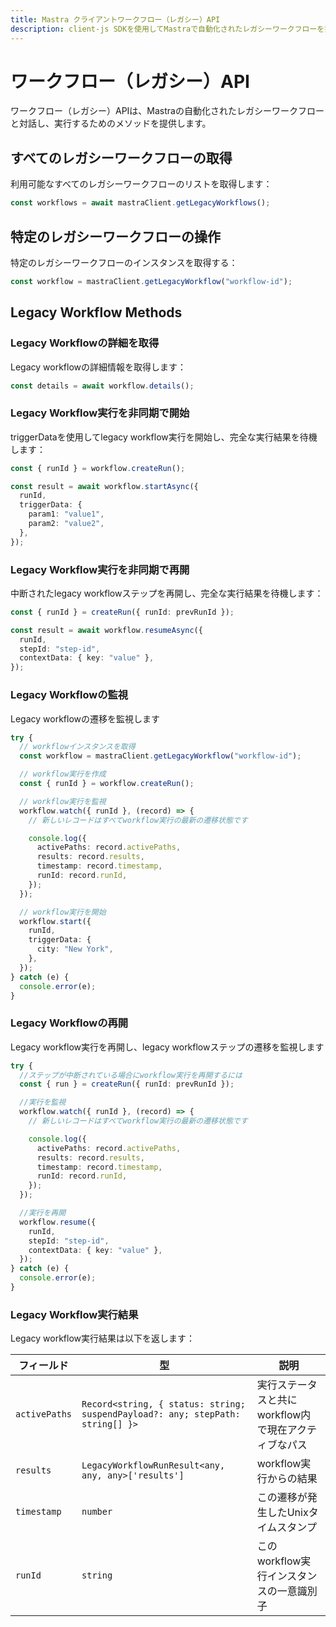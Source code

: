 ```yaml
---
title: Mastra クライアントワークフロー（レガシー）API
description: client-js SDKを使用してMastraで自動化されたレガシーワークフローを操作および実行する方法を学びます。
---
```




# ワークフロー（レガシー）API

ワークフロー（レガシー）APIは、Mastraの自動化されたレガシーワークフローと対話し、実行するためのメソッドを提供します。



## すべてのレガシーワークフローの取得

利用可能なすべてのレガシーワークフローのリストを取得します：

```typescript
const workflows = await mastraClient.getLegacyWorkflows();
```



## 特定のレガシーワークフローの操作

特定のレガシーワークフローのインスタンスを取得する：

```typescript
const workflow = mastraClient.getLegacyWorkflow("workflow-id");
```



## Legacy Workflow Methods

### Legacy Workflowの詳細を取得

Legacy workflowの詳細情報を取得します：

```typescript
const details = await workflow.details();
```

### Legacy Workflow実行を非同期で開始

triggerDataを使用してlegacy workflow実行を開始し、完全な実行結果を待機します：

```typescript
const { runId } = workflow.createRun();

const result = await workflow.startAsync({
  runId,
  triggerData: {
    param1: "value1",
    param2: "value2",
  },
});
```

### Legacy Workflow実行を非同期で再開

中断されたlegacy workflowステップを再開し、完全な実行結果を待機します：

```typescript
const { runId } = createRun({ runId: prevRunId });

const result = await workflow.resumeAsync({
  runId,
  stepId: "step-id",
  contextData: { key: "value" },
});
```

### Legacy Workflowの監視

Legacy workflowの遷移を監視します

```typescript
try {
  // workflowインスタンスを取得
  const workflow = mastraClient.getLegacyWorkflow("workflow-id");

  // workflow実行を作成
  const { runId } = workflow.createRun();

  // workflow実行を監視
  workflow.watch({ runId }, (record) => {
    // 新しいレコードはすべてworkflow実行の最新の遷移状態です

    console.log({
      activePaths: record.activePaths,
      results: record.results,
      timestamp: record.timestamp,
      runId: record.runId,
    });
  });

  // workflow実行を開始
  workflow.start({
    runId,
    triggerData: {
      city: "New York",
    },
  });
} catch (e) {
  console.error(e);
}
```

### Legacy Workflowの再開

Legacy workflow実行を再開し、legacy workflowステップの遷移を監視します

```typescript
try {
  //ステップが中断されている場合にworkflow実行を再開するには
  const { run } = createRun({ runId: prevRunId });

  //実行を監視
  workflow.watch({ runId }, (record) => {
    // 新しいレコードはすべてworkflow実行の最新の遷移状態です

    console.log({
      activePaths: record.activePaths,
      results: record.results,
      timestamp: record.timestamp,
      runId: record.runId,
    });
  });

  //実行を再開
  workflow.resume({
    runId,
    stepId: "step-id",
    contextData: { key: "value" },
  });
} catch (e) {
  console.error(e);
}
```

### Legacy Workflow実行結果

Legacy workflow実行結果は以下を返します：

| フィールド    | 型                                                                             | 説明                                                               |
| ------------- | ------------------------------------------------------------------------------ | ------------------------------------------------------------------ |
| `activePaths` | `Record<string, { status: string; suspendPayload?: any; stepPath: string[] }>` | 実行ステータスと共にworkflow内で現在アクティブなパス               |
| `results`     | `LegacyWorkflowRunResult<any, any, any>['results']`                            | workflow実行からの結果                                             |
| `timestamp`   | `number`                                                                       | この遷移が発生したUnixタイムスタンプ                               |
| `runId`       | `string`                                                                       | このworkflow実行インスタンスの一意識別子                          |
